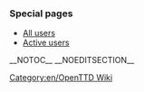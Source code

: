 
=== Special pages ===
*[[en/Special/ListUsers|All users]]
*[[en/Special/ActiveUsers|Active users]]

[[Category:en/OpenTTD Wiki]]
__NOTOC__ __NOEDITSECTION__
